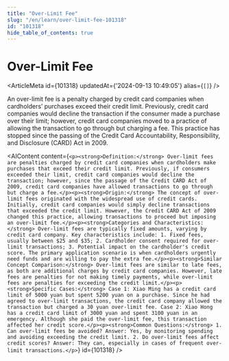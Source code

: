 ```yaml
---
title: "Over-Limit Fee"
slug: "/en/learn/over-limit-fee-101318"
id: "101318"
hide_table_of_contents: true
---
```



# Over-Limit Fee

<ArticleMeta id={101318} updatedAt={'2024-09-13 10:49:05'} alias={`[]`} />
<div className='border-solid border-b border-t-0 my-4 border-[var(--ifm-color-gray-300)]' />

An over-limit fee is a penalty charged by credit card companies when cardholders’ purchases exceed their credit limit. Previously, credit card companies would decline the transaction if the consumer made a purchase over their limit; however, credit card companies moved to a practice of allowing the transaction to go through but charging a fee. This practice has stopped since the passing of the Credit Card Accountability, Responsibility, and Disclosure (CARD) Act in 2009.

<AIContent content={`<p><strong>Definition:</strong> Over-limit fees are penalties charged by credit card companies when cardholders make purchases that exceed their credit limit. Previously, if consumers exceeded their limit, credit card companies would decline the transaction; however, since the passage of the Credit CARD Act of 2009, credit card companies have allowed transactions to go through but charge a fee.</p><p><strong>Origin:</strong> The concept of over-limit fees originated with the widespread use of credit cards. Initially, credit card companies would simply decline transactions that exceeded the credit limit. However, the Credit CARD Act of 2009 changed this practice, allowing transactions to proceed but imposing an over-limit fee.</p><p><strong>Categories and Characteristics:</strong> Over-limit fees are typically fixed amounts, varying by credit card company. Key characteristics include: 1. Fixed fees, usually between $25 and $35; 2. Cardholder consent required for over-limit transactions; 3. Potential impact on the cardholder's credit score. The primary application scenario is when cardholders urgently need funds and are willing to pay the extra fee.</p><p><strong>Similar Concept Comparison:</strong> Over-limit fees are similar to late fees, as both are additional charges by credit card companies. However, late fees are penalties for not making timely payments, while over-limit fees are penalties for exceeding the credit limit.</p><p><strong>Specific Cases:</strong> Case 1: Xiao Ming has a credit card limit of 5000 yuan but spent 5200 yuan on a purchase. Since he had agreed to over-limit transactions, the credit card company allowed the transaction but charged a 30 yuan over-limit fee. Case 2: Xiao Hong has a credit card limit of 3000 yuan and spent 3100 yuan in an emergency. Although she paid the over-limit fee, this transaction affected her credit score.</p><p><strong>Common Questions:</strong> 1. Can over-limit fees be avoided? Answer: Yes, by monitoring spending and avoiding exceeding the credit limit. 2. Do over-limit fees affect credit scores? Answer: They can, especially in cases of frequent over-limit transactions.</p>`} id={101318} />
